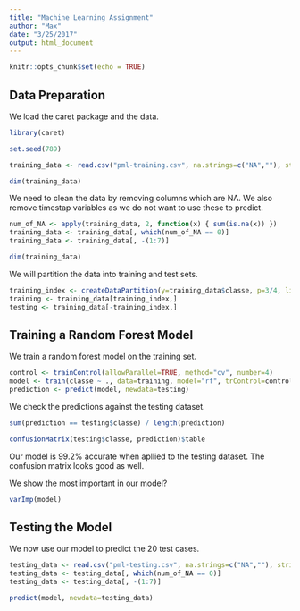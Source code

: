```yaml
---
title: "Machine Learning Assignment"
author: "Max"
date: "3/25/2017"
output: html_document
---
```


```r
knitr::opts_chunk$set(echo = TRUE)
```

## Data Preparation

We load the caret package and the data.

```r
library(caret)

set.seed(789)

training_data <- read.csv("pml-training.csv", na.strings=c("NA",""), strip.white=TRUE)

dim(training_data)
```

We need to clean the data by removing columns which are NA. We also remove timestap variables as we do not want to use these to predict.

```r
num_of_NA <- apply(training_data, 2, function(x) { sum(is.na(x)) })
training_data <- training_data[, which(num_of_NA == 0)]
training_data <- training_data[, -(1:7)]

dim(training_data)
```

We will partition the data into training and test sets.

```r
training_index <- createDataPartition(y=training_data$classe, p=3/4, list=FALSE)
training <- training_data[training_index,]
testing <- training_data[-training_index,]
```


## Training a Random Forest Model

We train a random forest model on the training set.

```r
control <- trainControl(allowParallel=TRUE, method="cv", number=4)
model <- train(classe ~ ., data=training, model="rf", trControl=control)
prediction <- predict(model, newdata=testing)
```

We check the predictions against the testing dataset.

```r
sum(prediction == testing$classe) / length(prediction)
```

```r
confusionMatrix(testing$classe, prediction)$table
```

Our model is 99.2% accurate when apllied to the testing dataset.  The confusion matrix looks good as well. 

We show the most important in our model?

```r
varImp(model)
```

## Testing the Model

We now use our model to predict the 20 test cases.

```r
testing_data <- read.csv("pml-testing.csv", na.strings=c("NA",""), strip.white=TRUE)
testing_data <- testing_data[, which(num_of_NA == 0)]
testing_data <- testing_data[, -(1:7)]

predict(model, newdata=testing_data)
```


